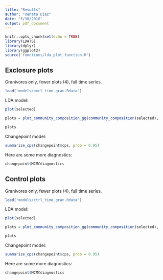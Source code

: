 ```yaml
---
title: "Results"
author: "Renata Diaz"
date: "5/30/2018"
output: pdf_document
---
```


```r
knitr::opts_chunk$set(echo = TRUE)
library(LDATS)
library(dplyr)
library(ggplot2)
source('functions/lda_plot_function.R')
```

## Exclosure plots

Granivores only, fewer plots (4), full time series.

```r
load('models/excl_time_gran.Rdata')
```

LDA model:

```r
plot(selected)

plots = plot_community_composition_gg(community_composition(selected), c(1:selected@k), ylim = c(0, 1))

plots
```


Changepoint model:

```r
summarize_cps(changepoint$cps, prob = 0.95)

```



Here are some more diagnostics:

```r

changepoint$MCMCdiagnostics

```



## Control plots

Granivores only, fewer plots (4), full time series.

```r
load('models/ctrl_time_gran.Rdata')
```

LDA model:

```r
plot(selected)

plots = plot_community_composition_gg(community_composition(selected), c(1:selected@k), ylim = c(0, 1))

plots
```


Changepoint model:

```r
summarize_cps(changepoint$cps, prob = 0.95)

```



Here are some more diagnostics:

```r

changepoint$MCMCdiagnostics

```
